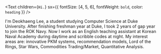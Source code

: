 <Text
  children={`Hi.`}
  sx={{ fontSize: [4, 5, 6], fontWeight: `bold`, color: `heading` }}
/>

I'm Deokhaeng Lee, a student studying Computer Science at Duke University. After finishing freshman year at Duke, I took 2 years of gap year to join the ROK Navy. 
Now I work as an English teaching assistant at Korean Naval Academy during daytime and scribble codes at night. My interest areas are: innovative PKM systems, recommendation models, Lord of the Rings, Star Wars, Commodities Trading/Market, Quantitative Analysis.   
